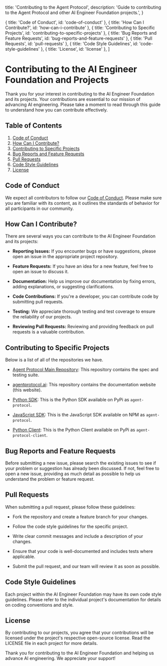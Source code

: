 
  title: 'Contributing to the Agent Protocol',
  description:
    'Guide to contributing to the Agent Protocol and other AI Engineer Foundation projects.',
}

  { title: 'Code of Conduct', id: 'code-of-conduct' },
  { title: 'How Can I Contribute?', id: 'how-can-i-contribute' },
  { title: 'Contributing to Specific Projects', id: 'contributing-to-specific-projects' },
  { title: 'Bug Reports and Feature Requests', id: 'bug-reports-and-feature-requests' },
  { title: 'Pull Requests', id: 'pull-requests' },
  { title: 'Code Style Guidelines', id: 'code-style-guidelines' },
  { title: 'License', id: 'license' },
]

# Contributing to the AI Engineer Foundation and Projects

Thank you for your interest in contributing to the AI Engineer Foundation and its projects. Your contributions are essential to our mission of advancing AI engineering. Please take a moment to read through this guide to understand how you can contribute effectively.

## Table of Contents
1. [Code of Conduct](#code-of-conduct)
2. [How Can I Contribute?](#how-can-i-contribute)
3. [Contributing to Specific Projects](#contributing-to-specific-projects)
4. [Bug Reports and Feature Requests](#bug-reports-and-feature-requests)
5. [Pull Requests](#pull-requests)
6. [Code Style Guidelines](#code-style-guidelines)
7. [License](#license)

## Code of Conduct

We expect all contributors to follow our [Code of Conduct](/contributing/code-of-conduct). Please make sure you are familiar with its content, as it outlines the standards of behavior for all participants in our community.

## How Can I Contribute?

There are several ways you can contribute to the AI Engineer Foundation and its projects:

- **Reporting Issues:** If you encounter bugs or have suggestions, please open an issue in the appropriate project repository.

- **Feature Requests:** If you have an idea for a new feature, feel free to open an issue to discuss it.

- **Documentation:** Help us improve our documentation by fixing errors, adding explanations, or suggesting clarifications.

- **Code Contributions:** If you're a developer, you can contribute code by submitting pull requests.

- **Testing:** We appreciate thorough testing and test coverage to ensure the reliability of our projects.

- **Reviewing Pull Requests:** Reviewing and providing feedback on pull requests is a valuable contribution.

## Contributing to Specific Projects

Below is a list of all of the repositories we have.

- [Agent Protocol Main Repository](https://github.com/ai-engineer-foundation/agent-protocol): This repository contains the spec and testing suite.

- [agentprotocol.ai](https://github.com/ai-engineer-foundation/agentprotocol.ai): This repository contains the documentation website (this website).

- [Python SDK](https://github.com/AI-Engineer-Foundation/agent-protocol/tree/main/packages/sdk/python): This is the Python SDK available on PyPi as `agent-protocol`.

- [JavaScript SDK](https://github.com/AI-Engineer-Foundation/agent-protocol/tree/main/packages/sdk/js): This is the JavaScript SDK available on NPM as `agent-protocol`.

- [Python Client](https://github.com/AI-Engineer-Foundation/agent-protocol/tree/main/packages/client/python): This is the Python Client available on PyPi as `agent-protocol-client`.

## Bug Reports and Feature Requests

Before submitting a new issue, please search the existing issues to see if your problem or suggestion has already been discussed. If not, feel free to open a new issue, providing as much detail as possible to help us understand the problem or feature request.

## Pull Requests

When submitting a pull request, please follow these guidelines:

- Fork the repository and create a feature branch for your changes.

- Follow the code style guidelines for the specific project.

- Write clear commit messages and include a description of your changes.

- Ensure that your code is well-documented and includes tests where applicable.

- Submit the pull request, and our team will review it as soon as possible.

## Code Style Guidelines

Each project within the AI Engineer Foundation may have its own code style guidelines. Please refer to the individual project's documentation for details on coding conventions and style.

## License

By contributing to our projects, you agree that your contributions will be licensed under the project's respective open-source license. Read the LICENSE file in each project for more details.

Thank you for contributing to the AI Engineer Foundation and helping us advance AI engineering. We appreciate your support!
